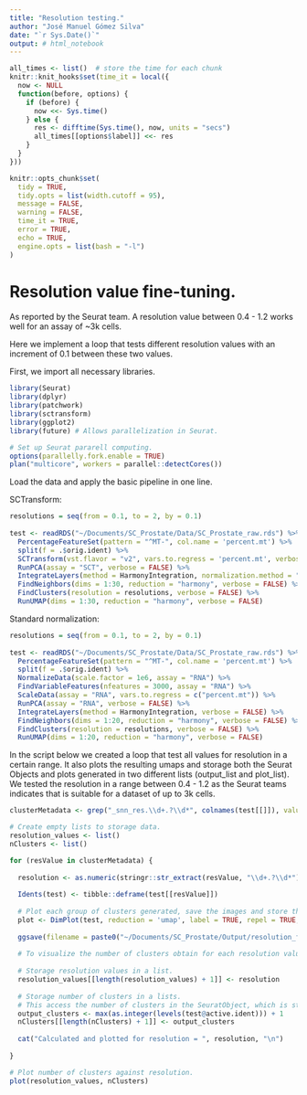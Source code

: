 ```yaml
---
title: "Resolution testing."
author: "José Manuel Gómez Silva"
date: "`r Sys.Date()`"
output: # html_notebook
---
```


```r

all_times <- list()  # store the time for each chunk
knitr::knit_hooks$set(time_it = local({
  now <- NULL
  function(before, options) {
    if (before) {
      now <<- Sys.time()
    } else {
      res <- difftime(Sys.time(), now, units = "secs")
      all_times[[options$label]] <<- res
    }
  }
}))

knitr::opts_chunk$set(
  tidy = TRUE,
  tidy.opts = list(width.cutoff = 95),
  message = FALSE,
  warning = FALSE,
  time_it = TRUE,
  error = TRUE,
  echo = TRUE,
  engine.opts = list(bash = "-l")
)
```

# Resolution value fine-tuning.

As reported by the Seurat team. A resolution value between 0.4 - 1.2 works well for an assay of \~3k cells.

Here we implement a loop that tests different resolution values with an increment of 0.1 between these two values.

First, we import all necessary libraries.

```r

library(Seurat)
library(dplyr)
library(patchwork)
library(sctransform)
library(ggplot2)
library(future) # Allows parallelization in Seurat.

# Set up Seurat pararell computing.
options(parallelly.fork.enable = TRUE)
plan("multicore", workers = parallel::detectCores())
```

Load the data and apply the basic pipeline in one line.

SCTransform:

```r

resolutions = seq(from = 0.1, to = 2, by = 0.1)
  
test <- readRDS("~/Documents/SC_Prostate/Data/SC_Prostate_raw.rds") %>% 
  PercentageFeatureSet(pattern = "^MT-", col.name = 'percent.mt') %>%
  split(f = .$orig.ident) %>%
  SCTransform(vst.flavor = "v2", vars.to.regress = 'percent.mt', verbose = FALSE) %>% 
  RunPCA(assay = "SCT", verbose = FALSE) %>% 
  IntegrateLayers(method = HarmonyIntegration, normalization.method = "SCT", verbose = FALSE) %>% 
  FindNeighbors(dims = 1:30, reduction = "harmony", verbose = FALSE) %>% 
  FindClusters(resolution = resolutions, verbose = FALSE) %>% 
  RunUMAP(dims = 1:30, reduction = "harmony", verbose = FALSE)
```

Standard normalization:

```r

resolutions = seq(from = 0.1, to = 2, by = 0.1)
  
test <- readRDS("~/Documents/SC_Prostate/Data/SC_Prostate_raw.rds") %>% 
  PercentageFeatureSet(pattern = "^MT-", col.name = 'percent.mt') %>%
  split(f = .$orig.ident) %>%
  NormalizeData(scale.factor = 1e6, assay = "RNA") %>% 
  FindVariableFeatures(nfeatures = 3000, assay = "RNA") %>%
  ScaleData(assay = "RNA", vars.to.regress = c("percent.mt")) %>%
  RunPCA(assay = "RNA", verbose = FALSE) %>% 
  IntegrateLayers(method = HarmonyIntegration, verbose = FALSE) %>% 
  FindNeighbors(dims = 1:20, reduction = "harmony", verbose = FALSE) %>% 
  FindClusters(resolution = resolutions, verbose = FALSE) %>% 
  RunUMAP(dims = 1:20, reduction = "harmony", verbose = FALSE)
```


In the script below we created a loop that test all values for resolution in a certain range. It also plots the resulting umaps and storage both the Seurat Objects and plots generated in two different lists (output_list and plot_list). We tested the resolution in a range between 0.4 - 1.2 as the Seurat teams indicates that is suitable for a dataset of up to 3k cells.

```r

clusterMetadata <- grep("_snn_res.\\d+.?\\d*", colnames(test[[]]), value = TRUE)

# Create empty lists to storage data.
resolution_values <- list()
nClusters <- list()

for (resValue in clusterMetadata) {
  
  resolution <- as.numeric(stringr::str_extract(resValue, "\\d+.?\\d*"))
  
  Idents(test) <- tibble::deframe(test[[resValue]])
  
  # Plot each group of clusters generated, save the images and store the plots in a list.
  plot <- DimPlot(test, reduction = 'umap', label = TRUE, repel = TRUE, label.size = 4) + ggtitle(paste0("Resolution = ", resolution)) + theme(axis.title = element_text(size = 15), legend.text = element_text(size = 10), axis.text = element_text(size = 10)) + guides(colour = guide_legend(override.aes = list(size = 3)))
  
  ggsave(filename = paste0("~/Documents/SC_Prostate/Output/resolution_fine-tuning/resolution=", resolution, ".jpg"), height = 6, width = 10, plot = plot, quality = 50)
  
  # To visualize the number of clusters obtain for each resolution value, we plot number of clusters generated vs the resolution value.
  
  # Storage resolution values in a list.
  resolution_values[[length(resolution_values) + 1]] <- resolution
  
  # Storage number of clusters in a lists. 
  # This access the number of clusters in the SeuratObject, which is storage as a factor inside the active.ident slot. We obtain the levels, transform them into integers, extract the maximum value and sum 1 (Seurat clusters numeration starts by 0).
  output_clusters <- max(as.integer(levels(test@active.ident))) + 1
  nClusters[[length(nClusters) + 1]] <- output_clusters
  
  cat("Calculated and plotted for resolution = ", resolution, "\n")
  
}
```

```r

# Plot number of clusters against resolution.
plot(resolution_values, nClusters)
```
